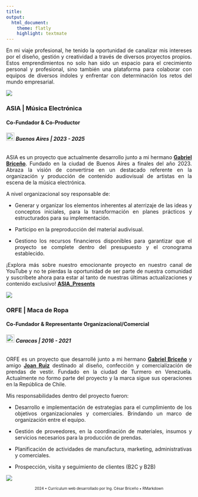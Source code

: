 ```yaml
---
title: 
output:
  html_document:
    theme: flatly
    highlight: textmate
---
```


<style>
body {
  text-align: justify;
}
</style>

En mi viaje profesional, he tenido la oportunidad de canalizar mis intereses por el diseño, gestión y creatividad a través de diversos proyectos propios. Estos emprendimientos no solo han sido un espacio para el crecimiento personal y profesional, sino también una plataforma para colaborar con equipos de diversos índoles y enfrentar con determinación los retos del mundo empresarial. 

![](IMÁGENES/Asia.png)

### **ASIA | Música Electrónica**      
#### **Co-Fundador & Co-Productor**
###### <img src="IMÁGENES/argentina.png" width="22" height="22"> **Buenos Aires | 2023 - 2025**


ASIA es un proyecto que actualmente desarrollo junto a mi hermano [**Gabriel Briceño**](https://www.linkedin.com/in/gabriel-alejandro-brice%C3%B1o-colina-8a5458201/). Fundado en la ciudad de Buenos Aires a finales del año 2023. Abraza la visión de convertirse en un destacado referente en la organización y producción de contenido audiovisual de artistas en la escena de la música electrónica.

A nivel organizacional soy responsable de:

- Generar y organizar los elementos inherentes al aterrizaje de las ideas y conceptos iniciales, para la transformación en planes prácticos y estructurados para su implementación.

- Participo en la preproducción del material audivisual.

- Gestiono los recursos financieros disponibles para garantizar que el proyecto se complete dentro del presupuesto y el cronograma establecido.

¡Explora más sobre nuestro emocionante proyecto en nuestro canal de YouTube y no te pierdas la oportunidad de ser parte de nuestra comunidad y suscríbete ahora para estar al tanto de nuestras últimas actualizaciones y contenido exclusivo! [**ASIA_Presents**](https://www.youtube.com/@Asiapresents) 

![](IMÁGENES/Orfe.png)

### **ORFE | Maca de Ropa**       
#### **Co-Fundador & Representante Organizacional/Comercial**  
###### <img src="IMÁGENES/venezuela.png" width="22" height="22"> **Caracas | 2016 - 2021**


ORFE es un proyecto que desarrollé junto a mi hermano [**Gabriel Briceño**](https://www.linkedin.com/in/gabriel-alejandro-brice%C3%B1o-colina-8a5458201/) y amigo [**Joan Ruiz**](https://www.instagram.com/joantribu/) destinado al diseño, confección y comercialización de prendas de vestir. Fundado en la ciudad de Turmero en Venezuela. Actualmente no formo parte del proyecto y la marca sigue sus operaciones en la República de Chile.

Mis responsabilidades dentro del proyecto fueron:


- Desarrollo e implementación de estrategias para el cumplimiento de los objetivos organizacionales y comerciales. Brindando un marco de organización entre el equipo.
 
- Gestión de proveedores, en la coordinación de materiales, insumos y servicios necesarios para la producción de prendas.

- Planificación de actividades de manufactura, marketing, administrativas y comerciales. 

- Prospección, visita y seguimiento de clientes (B2C y B2B)

![](IMÁGENES/Banner Emprendimiento.png)




<footer style="text-align: center;">
<p style="font-size: x-small;"> 2024 • Currículum web desarrollado por Ing. César Briceño  • RMarkdown </p>
</footer>